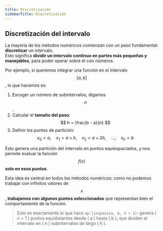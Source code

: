 ```yaml
---
title: Discretización
sidebarTitle: Discretización
---
```


<link
  rel="stylesheet"
  href="https://cdn.jsdelivr.net/npm/katex/dist/katex.css"
/>

## Discretización del intervalo

La mayoría de los métodos numéricos comienzan con un paso fundamental: **discretizar** un intervalo.  
Esto significa **dividir un intervalo continuo en partes más pequeñas y manejables**, para poder operar sobre él con números.

Por ejemplo, si queremos integrar una función en el intervalo $$[a, b]$$, lo que hacemos es:

1. Escoger un número de subintervalos, digamos $$n$$.
2. Calcular el **tamaño del paso**:
   $$ h = \frac{b - a}{n} $$
3. Definir los puntos de partición:
   $$ x_0 = a,\quad x_1 = a + h,\quad x_2 = a + 2h,\quad \dots,\quad x_n = b $$

Esto genera una partición del intervalo en puntos equiespaciados, y nos permite evaluar la función $$f(x)$$ **solo en esos puntos**.

Esta idea es central en todos los métodos numéricos: como no podemos trabajar con infinitos valores de $$x$$, **trabajamos con algunos puntos seleccionados** que representan bien el comportamiento de la función.

> Esto es exactamente lo que hace `np.linspace(a, b, n + 1)`:
> genera \( n + 1 \) puntos equidistantes desde \( a \) hasta \( b \), que dividen el intervalo en \( n \) subintervalos de largo \( h \).
